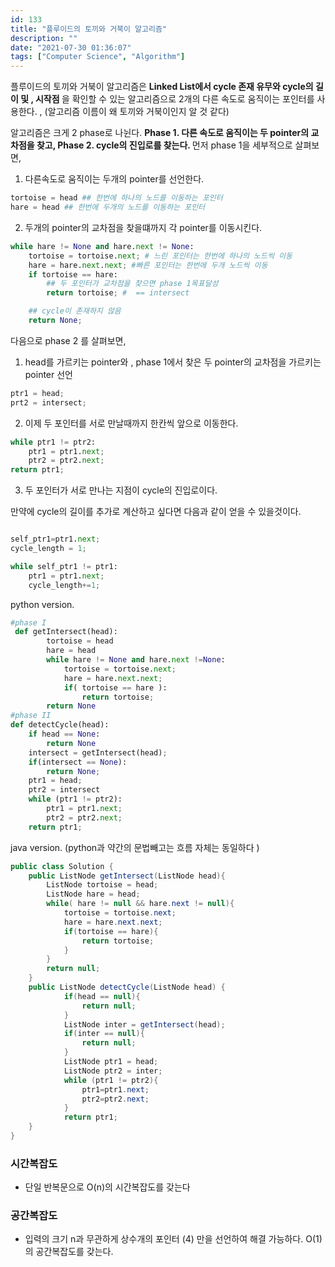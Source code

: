 ```yaml
---
id: 133
title: "플루이드의 토끼와 거북이 알고리즘"
description: ""
date: "2021-07-30 01:36:07"
tags: ["Computer Science", "Algorithm"]
---
```

플루이드의 토끼와 거북이 알고리즘은 <strong>Linked List에서   cycle 존재 유무와 cycle의 길이 및 , 시작점 </strong>을 확인할 수 있는 알고리즘으로 2개의 다른 속도로 움직이는 포인터를 사용한다. , (알고리즘 이름이 왜 토끼와 거북이인지 알 것 같다)

알고리즘은 크게 2 phase로 나뉜다. 
<strong>
Phase 1. 다른 속도로 움직이는 두 pointer의 교차점을 찾고, 
Phase 2. cycle의 진입로를 찾는다. 
</strong>
먼저 phase 1을 세부적으로 살펴보면,


1. 다른속도로 움직이는 두개의 pointer를 선언한다.

```python
tortoise = head ## 한번에 하나의 노드를 이동하는 포인터
hare = head ## 한번에 두개의 노드를 이동하는 포인터 
```
2. 두개의 pointer의 교차점을 찾을떄까지 각 pointer를 이동시킨다. 

```python 
while hare != None and hare.next != None:
    tortoise = tortoise.next; # 느린 포인터는 한번에 하나의 노드씩 이동 
    hare = hare.next.next; #빠른 포인터는 한번에 두개 노드씩 이동 
    if tortoise == hare:
        ## 두 포인터가 교차점을 찾으면 phase 1목표달성 
        return tortoise; #  == intersect 

    ## cycle이 존재하지 않음
    return None;

```

다음으로 phase 2 를 살펴보면,
1. head를 가르키는 pointer와 , phase 1에서 찾은 두 pointer의 교차점을 가르키는 pointer 선언 

```python
ptr1 = head;
prt2 = intersect;
```

2. 이제 두 포인터를 서로 만날때까지 한칸씩 앞으로 이동한다.
```python
while ptr1 != ptr2:
    ptr1 = ptr1.next;
    ptr2 = ptr2.next;
return ptr1;

```

3. 두 포인터가 서로 만나는 지점이 cycle의 진입로이다. 


만약에 cycle의 길이를 추가로 계산하고 싶다면 다음과 같이 얻을 수 있을것이다.
```python

self_ptr1=ptr1.next;
cycle_length = 1;

while self_ptr1 != ptr1:
    ptr1 = ptr1.next;
    cycle_length+=1;
```
python version. 
```python
#phase I 
 def getIntersect(head):
        tortoise = head
        hare = head
        while hare != None and hare.next !=None:
            tortoise = tortoise.next;
            hare = hare.next.next;
            if( tortoise == hare ):
                return tortoise;
        return None
#phase II
def detectCycle(head):
    if head == None:
        return None
    intersect = getIntersect(head);
    if(intersect == None):
        return None;
    ptr1 = head;
    ptr2 = intersect 
    while (ptr1 != ptr2):
        ptr1 = ptr1.next;
        ptr2 = ptr2.next;
    return ptr1;
```
java version. (python과 약간의 문법빼고는 흐름 자체는 동일하다 )
```java
public class Solution {
    public ListNode getIntersect(ListNode head){
        ListNode tortoise = head;
        ListNode hare = head;
        while( hare != null && hare.next != null){
            tortoise = tortoise.next;
            hare = hare.next.next;
            if(tortoise == hare){
                return tortoise;
            }
        }
        return null;
    }
    public ListNode detectCycle(ListNode head) {
            if(head == null){
                return null;
            }
            ListNode inter = getIntersect(head);
            if(inter == null){
                return null;
            }
            ListNode ptr1 = head;
            ListNode ptr2 = inter;
            while (ptr1 != ptr2){
                ptr1=ptr1.next;
                ptr2=ptr2.next;
            }
            return ptr1;
    }
}
```

### 시간복잡도 
- 단일 반복문으로 O(n)의 시간복잡도를 갖는다
### 공간복잡도 
-  입력의 크기 n과 무관하게 상수개의 포인터 (4) 만을 선언하여 해결 가능하다. O(1)의 공간복잡도를 갖는다.
